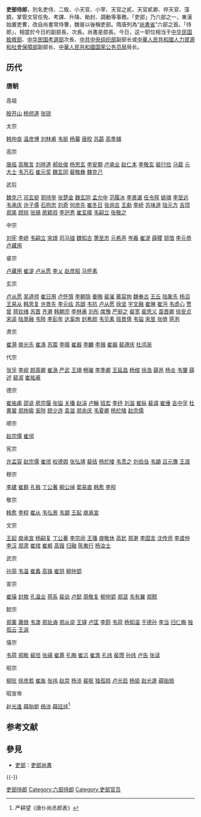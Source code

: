 {{Pathnav|六部|吏部}}
'''吏部侍郎'''，別名吏侍、二銓、小天官、小宰、天官之貳、天官貳卿、倅天官、藻鏡，掌管文官任免、考課、升降、勛封、調動等事務。「吏部」乃六部之一，東漢始置吏曹，改自尚書常侍曹，魏晉以後稱吏部。隋唐列為“[[尚書省|尚書省]]”六部之首。「侍郎」，相當於今日的副部長、次長。尚書是部長。今日，这一职位相当于[[中华民国銓敘部|中华民国銓敘部]]、[[中华民国考選部|中华民国考選部]]次長、[[中共中央组织部|中共中央组织部]]副部长或[[中華人民共和國人力資源和社會保障部|中華人民共和國人力資源和社會保障部]]副部长、[[中華人民共和國国家公务员局|中華人民共和國国家公务员局]]局长。
== 历代 ==
=== 唐朝 ===
;高祖
[[殷开山|殷开山]]
[[杨师道|杨师道]]
[[张锐|张锐]]
;太宗
[[韩仲良|韩仲良]]
[[温彦博|温彦博]]
[[刘林甫|刘林甫]]
[[韦挺|韦挺]]
[[杨纂|杨纂]]
[[唐皎|唐皎]]
[[苏勗|苏勗]]
[[高季辅|高季辅]]
;高宗
[[唐临|唐临]]
[[高敬言|高敬言]]
[[刘祥道|刘祥道]]
[[郝处俊|郝处俊]]
[[杨思玄|杨思玄]]
[[李安期|李安期]]
[[卢承业|卢承业]]
[[赵仁本|赵仁本]]
[[李敬玄|李敬玄]]
[[裴行俭|裴行俭]]
[[马载|马载]]
[[元大士|元大士]]
[[韦万石|韦万石]]
[[崔元奖|崔元奖]]
[[魏玄同|魏玄同]]
[[裴敬彝|裴敬彝]]
[[魏克己|魏克己]]
;武后
[[魏克己|魏克己]]
[[邓玄挺|邓玄挺]]
[[郭待举|郭待举]]
[[张楚金|张楚金]]
[[魏玄同|魏玄同]]
[[孟允中|孟允中]]
[[范履冰|范履冰]]
[[李景谌|李景谌]]
[[任令晖|任令晖]]
[[姚璹|姚璹]]
[[李至远|李至远]]
[[韦承庆|韦承庆]]
[[许子儒|许子儒]]
[[石抱忠|石抱忠]]
[[刘奇|刘奇]]
[[何彦先|何彦先]]
[[崔冬日|崔冬日]]
[[张询古|张询古]]
[[王勮|王勮]]
[[李峤|李峤]]
[[苏味道|苏味道]]
[[陆元方|陆元方]]
[[吉顼|吉顼]]
[[郑杲|郑杲]]
[[顾琮|顾琮]]
[[张锡|张锡]]
[[房颖叔|房颖叔]]
[[李迥秀|李迥秀]]
[[崔玄暐|崔玄暐]]
[[韦嗣立|韦嗣立]]
[[张敬之|张敬之]]
;中宗
[[刘宪|刘宪]]
[[李峤|李峤]]
[[韦嗣立|韦嗣立]]
[[宋璟|宋璟]]
[[司马锽|司马锽]]
[[魏知古|魏知古]]
[[萧至忠|萧至忠]]
[[元希声|元希声]]
[[岑羲|岑羲]]
[[崔湜|崔湜]]
[[薛稷|薛稷]]
[[郑愔|郑愔]]
[[李元恭|李元恭]]
[[卢藏用|卢藏用]]
;睿宗
[[卢藏用|卢藏用]]
[[崔湜|崔湜]]
[[卢从愿|卢从愿]]
[[李乂|李乂]]
[[赵彦昭|赵彦昭]]
[[马怀素|马怀素]]
;玄宗
[[卢从愿|卢从愿]]
[[吴道师|吴道师]]
[[崔日用|崔日用]]
[[卢怀慎|卢怀慎]]
[[李朝隐|李朝隐]]
[[姜晦|姜晦]]
[[裴漼|裴漼]]
[[慕容珣|慕容珣]]
[[魏奉古|魏奉古]]
[[王丘|王丘]]
[[陆象先|陆象先]]
[[杨滔|杨滔]]
[[王易从|王易从]]
[[韩思复|韩思复]]
[[许景先|许景先]]
[[李元纮|李元纮]]
[[苏颋|苏颋]]
[[韦抗|韦抗]]
[[卢从愿|卢从愿]]
[[徐坚|徐坚]]
[[宇文融|宇文融]]
[[崔琳|崔琳]]
[[崔沔|崔沔]]
[[韦虚心|韦虚心]]
[[贾曾|贾曾]]
[[蒋钦绪|蒋钦绪]]
[[苏晋|苏晋]]
[[齐澣|齐澣]]
[[韩朝宗|韩朝宗]]
[[李林甫|李林甫]]
[[刘彤|刘彤]]
[[席豫|席豫]]
[[严挺之|严挺之]]
[[裴宽|裴宽]]
[[裴思义|裴思义]]
[[苗晋卿|苗晋卿]]
[[徐安贞|徐安贞]]
[[宋遥|宋遥]]
[[陆景融|陆景融]]
[[韦陟|韦陟]]
[[李彭年|李彭年]]
[[达奚珣|达奚珣]]
[[封希颜|封希颜]]
[[韦见素|韦见素]]
[[班景倩|班景倩]]
[[韦镒|韦镒]]
[[宋昱|宋昱]]
[[张倚|张倚]]
[[蒋洌|蒋洌]]
;肃宗
[[崔漪|崔漪]]
[[庾光先|庾光先]]
[[崔涣|崔涣]]
[[苏震|苏震]]
[[李暐|李暐]]
[[崔器|崔器]]
[[李麟|李麟]]
[[李揖|李揖]]
[[崔器|崔器]]
[[裴遵庆|裴遵庆]]
[[杜鸿渐|杜鸿渐]]
;代宗
[[张孚|张孚]]
[[李岘|李岘]]
[[颜真卿|颜真卿]]
[[崔涣|崔涣]]
[[严武|严武]]
[[王翊|王翊]]
[[畅璀|畅璀]]
[[李季卿|李季卿]]
[[王延昌|王延昌]]
[[杨绾|杨绾]]
[[徐浩|徐浩]]
[[薛邕|薛邕]]
[[杨炎|杨炎]]
[[韦肇|韦肇]]
[[薛述|薛述]]
[[裴淑|裴淑]]
[[崔祐甫|崔祐甫]]
;德宗
[[崔祐甫|崔祐甫]]
[[邵说|邵说]]
[[房宗偃|房宗偃]]
[[张镒|张镒]]
[[关播|关播]]
[[赵涓|赵涓]]
[[卢翰|卢翰]]
[[班宏|班宏]]
[[李纾|李纾]]
[[刘滋|刘滋]]
[[崔纵|崔纵]]
[[裴谞|裴谞]]
[[崔倕|崔倕]]
[[吉中孚|吉中孚]]
[[杜黄裳|杜黄裳]]
[[郑珣瑜|郑珣瑜]]
[[奚陟|奚陟]]
[[顾少连|顾少连]]
[[袁滋|袁滋]]
[[郑余庆|郑余庆]]
[[韦夏卿|韦夏卿]]
[[杨於陵|杨於陵]]
[[赵宗儒|赵宗儒]]
;顺宗
[[赵宗儒|赵宗儒]]
[[崔邠|崔邠]]
;宪宗
[[许孟容|许孟容]]
[[赵宗儒|赵宗儒]]
[[崔邠|崔邠]]
[[权德舆|权德舆]]
[[张弘靖|张弘靖]]
[[裴佶|裴佶]]
[[杨於陵|杨於陵]]
[[韦贯之|韦贯之]]
[[刘伯刍|刘伯刍]]
[[韦顗|韦顗]]
[[吕元膺|吕元膺]]
[[王涯|王涯]]
;穆宗
[[李建|李建]]
[[崔群|崔群]]
[[孔戣|孔戣]]
[[丁公著|丁公著]]
[[柳公绰|柳公绰]]
[[窦易直|窦易直]]
[[韩愈|韩愈]]
[[李程|李程]]
;敬宗
[[韩愈|韩愈]]
[[李程|李程]]
[[崔从|崔从]]
[[韦弘景|韦弘景]]
[[韦顗|韦顗]]
[[王起_(唐朝)|王起]]
[[庾承宣|庾承宣]]
;文宗
[[王起_(唐朝)|王起]]
[[庾承宣|庾承宣]]
[[杨嗣复|杨嗣复]]
[[丁公著|丁公著]]
[[李宗闵|李宗闵]]
[[王璠|王璠]]
[[庾敬休|庾敬休]]
[[高釴|高釴]]
[[郑澣|郑澣]]
[[李固言|李固言]]
[[沈传师|沈传师]]
[[李虞仲|李虞仲]]
[[李汉|李汉]]
[[郑肃|郑肃]]
[[崔琯|崔琯]]
[[崔郸|崔郸]]
[[高锴|高锴]]
[[归融|归融]]
[[陈夷行|陈夷行]]
[[杨汝士|杨汝士]]
;武宗
[[孙简_(唐朝)|孙简]]
[[韦温|韦温]]
[[崔蠡|崔蠡]]
[[高铢|高铢]]
[[崔珙|崔珙]]
[[柳仲郢|柳仲郢]]
;宣宗
[[崔璪|崔璪]]
[[封敖|封敖]]
[[孔温业|孔温业]]
[[蒋系|蒋系]]
[[裴谂|裴谂]]
[[卢懿|卢懿]]
[[周敬复|周敬复]]
[[柳仲郢|柳仲郢]]
[[郑涯|郑涯]]
[[韦有翼|韦有翼]]
[[郑颢|郑颢]]
;懿宗
[[郑薰|郑薰]]
[[蕭倣_(唐朝)|蕭倣]]
[[韦澳|韦澳]]
[[郑处诲|郑处诲]]
[[郑从谠|郑从谠]]
[[王铎_(唐朝)|王铎]]
[[卢匡|卢匡]]
[[李蔚|李蔚]]
[[韦荷|韦荷]]
[[杨知温|杨知温]]
[[于德孙|于德孙]]
[[李当|李当]]
[[归仁晦|归仁晦]]
[[独孤云|独孤云]]
[[王讽|王讽]]
;僖宗
[[韦荷|韦荷]]
[[郑畋|郑畋]]
[[裴坦|裴坦]]
[[张禓|张禓]]
[[崔蕘|崔蕘]]
[[孔晦|孔晦]]
[[崔沆|崔沆]]
[[崔澹|崔澹]]
[[孔纬|孔纬]]
[[裴瓒|裴瓒]]
[[孙纬|孙纬]]
[[卢告|卢告]]
[[张读|张读]]
;昭宗
[[柳玭|柳玭]]
[[徐彦若|徐彦若]]
[[崔胤|崔胤]]
[[张祎_(唐朝)|张祎]]
[[赵崇|赵崇]]
[[杨涉|杨涉]]
[[裴枢|裴枢]]
[[独孤损|独孤损]]
[[卢光启|卢光启]]
[[杨钜|杨钜]]
[[赵光逢|赵光逢]]
[[薛贻矩|薛贻矩]]
;昭宣帝
[[赵光逢|赵光逢]]
[[薛贻矩|薛贻矩]]
[[杨涉|杨涉]]
[[薛廷珪|薛廷珪]]<ref>严耕望《唐仆尚丞郎表》</ref>
== 参考文献 ==
{{Reflist}}

== 參見 ==
* [[吏部|吏部]]：[[吏部尚書|吏部尚書]]

{{-}}
{{六部}}
[[Category:吏部侍郎|]]
[[Category:六部侍郎|Category:六部侍郎]]
[[Category:吏部官员|Category:吏部官员]]